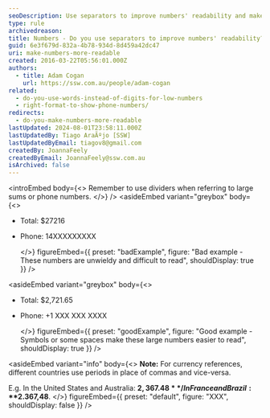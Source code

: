 ```yaml
---
seoDescription: Use separators to improve numbers' readability and make large sums or phone numbers easier to comprehend.
type: rule
archivedreason:
title: Numbers - Do you use separators to improve numbers' readability?
guid: 6e3f679d-832a-4b78-934d-8d459a42dc47
uri: make-numbers-more-readable
created: 2016-03-22T05:56:01.000Z
authors:
  - title: Adam Cogan
    url: https://ssw.com.au/people/adam-cogan
related:
  - do-you-use-words-instead-of-digits-for-low-numbers
  - right-format-to-show-phone-numbers/
redirects:
  - do-you-make-numbers-more-readable
lastUpdated: 2024-08-01T23:58:11.000Z
lastUpdatedBy: Tiago AraÃºjo [SSW]
lastUpdatedByEmail: tiagov8@gmail.com
createdBy: JoannaFeely
createdByEmail: JoannaFeely@ssw.com.au
isArchived: false
---
```


<introEmbed
  body={<>
Remember to use dividers when referring to large sums or phone numbers.
  </>}
/>
<asideEmbed
  variant="greybox"
  body={<>
    
* Total: $27216
* Phone: 14XXXXXXXXX

  </>}
  figureEmbed={{
    preset: "badExample",
    figure: "Bad example - These numbers are unwieldy and difficult to read",
    shouldDisplay: true
  }}
/>

<asideEmbed
  variant="greybox"
  body={<>
    
* Total: $2,721.65
* Phone: +1 XXX XXX XXXX

  </>}
  figureEmbed={{
    preset: "goodExample",
    figure: "Good example - Symbols or some spaces make these large numbers easier to read",
    shouldDisplay: true
  }}
/>

<asideEmbed
  variant="info"
  body={<>
    **Note:** For currency references, different countries use periods in place of commas and vice-versa.

E.g. In the United States and Australia: **$2,367.48** / In France and Brazil: **$2.367,48**.
  </>}
  figureEmbed={{
    preset: "default",
    figure: "XXX",
    shouldDisplay: false
  }}
/>
